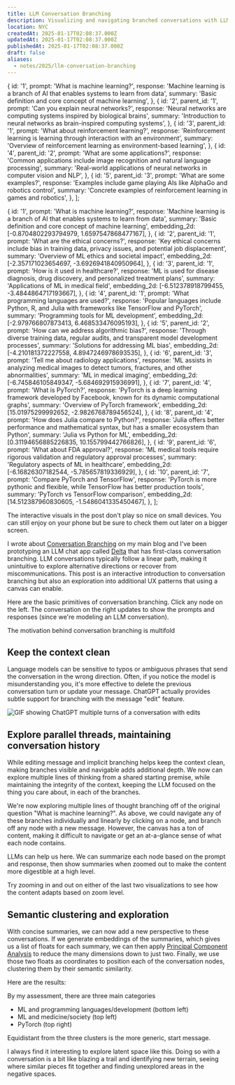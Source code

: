 ```yaml
---
title: LLM Conversation Branching
description: Visualizing and navigating branched conversations with LLMs and embeddings
location: NYC
createdAt: 2025-01-17T02:08:37.000Z
updatedAt: 2025-01-17T02:08:37.000Z
publishedAt: 2025-01-17T02:08:37.000Z
draft: false
aliases:
  - notes/2025/llm-conversation-branching
---
```


  {
    id: '1',
    prompt: 'What is machine learning?',
    response:
      'Machine learning is a branch of AI that enables systems to learn from data',
    summary: 'Basic definition and core concept of machine learning',
  },
  {
    id: '2',
    parent_id: '1',
    prompt: 'Can you explain neural networks?',
    response:
      'Neural networks are computing systems inspired by biological brains',
    summary:
      'Introduction to neural networks as brain-inspired computing systems',
  },
  {
    id: '3',
    parent_id: '1',
    prompt: 'What about reinforcement learning?',
    response:
      'Reinforcement learning is learning through interaction with an environment',
    summary: 'Overview of reinforcement learning as environment-based learning',
  },
  {
    id: '4',
    parent_id: '2',
    prompt: 'What are some applications?',
    response:
      'Common applications include image recognition and natural language processing',
    summary:
      'Real-world applications of neural networks in computer vision and NLP',
  },
  {
    id: '5',
    parent_id: '3',
    prompt: 'What are some examples?',
    response:
      'Examples include game playing AIs like AlphaGo and robotics control',
    summary:
      'Concrete examples of reinforcement learning in games and robotics',
  },
];

  {
    id: '1',
    prompt: 'What is machine learning?',
    response:
      'Machine learning is a branch of AI that enables systems to learn from data',
    summary: 'Basic definition and core concept of machine learning',
    embedding_2d: [-0.8704802293794979, 1.6597547868477167],
  },
  {
    id: '2',
    parent_id: '1',
    prompt: 'What are the ethical concerns?',
    response:
      'Key ethical concerns include bias in training data, privacy issues, and potential job displacement',
    summary: 'Overview of ML ethics and societal impact',
    embedding_2d: [-2.357171023654697, -3.6926941840950964],
  },
  {
    id: '3',
    parent_id: '1',
    prompt: 'How is it used in healthcare?',
    response:
      'ML is used for disease diagnosis, drug discovery, and personalized treatment plans',
    summary: 'Applications of ML in medical field',
    embedding_2d: [-6.512378918799455, -3.4844864717193667],
  },
  {
    id: '4',
    parent_id: '1',
    prompt: 'What programming languages are used?',
    response:
      'Popular languages include Python, R, and Julia with frameworks like TensorFlow and PyTorch',
    summary: 'Programming tools for ML development',
    embedding_2d: [-2.979766807873413, 6.468533476095193],
  },
  {
    id: '5',
    parent_id: '2',
    prompt: 'How can we address algorithmic bias?',
    response:
      'Through diverse training data, regular audits, and transparent model development processes',
    summary: 'Solutions for addressing ML bias',
    embedding_2d: [-4.210181372227558, 4.8947246978693535],
  },
  {
    id: '6',
    parent_id: '3',
    prompt: 'Tell me about radiology applications',
    response:
      'ML assists in analyzing medical images to detect tumors, fractures, and other abnormalities',
    summary: 'ML in medical imaging',
    embedding_2d: [-6.745846105849347, -5.684692915936991],
  },
  {
    id: '7',
    parent_id: '4',
    prompt: 'What is PyTorch?',
    response:
      'PyTorch is a deep learning framework developed by Facebook, known for its dynamic computational graphs',
    summary: 'Overview of PyTorch framework',
    embedding_2d: [15.01975299992652, -2.9826768789456524],
  },
  {
    id: '8',
    parent_id: '4',
    prompt: 'How does Julia compare to Python?',
    response:
      'Julia offers better performance and mathematical syntax, but has a smaller ecosystem than Python',
    summary: 'Julia vs Python for ML',
    embedding_2d: [0.31194656885226835, 10.155799442766826],
  },
  {
    id: '9',
    parent_id: '6',
    prompt: 'What about FDA approval?',
    response:
      'ML medical tools require rigorous validation and regulatory approval processes',
    summary: 'Regulatory aspects of ML in healthcare',
    embedding_2d: [-6.16826307182544, -5.785657819336929],
  },
  {
    id: '10',
    parent_id: '7',
    prompt: 'Compare PyTorch and TensorFlow',
    response:
      'PyTorch is more pythonic and flexible, while TensorFlow has better production tools',
    summary: 'PyTorch vs TensorFlow comparison',
    embedding_2d: [14.512387960830605, -1.5486041335450467],
  },
];


<Aside type="tip" mobileOnly>
  The interactive visuals in the post don't play so nice on small devices. You
  can still enjoy on your phone but be sure to check them out later on a bigger
  screen.
</Aside>

I wrote about [Conversation Branching](https://www.danielcorin.com/posts/2024/conversation-branching/) on my main blog and I've been prototyping an LLM chat app called [Delta](https://www.danielcorin.com/projects/delta/) that has first-class conversation branching.
LLM conversations typically follow a linear path, making it unintuitive to explore alternative directions or recover from miscommunications.
This post is an interactive introduction to conversation branching but also an exploration into additional UX patterns that using a canvas can enable.

Here are the basic primitives of conversation branching.
Click any node on the left.
The conversation on the right updates to show the prompts and responses (since we're modeling an LLM conversation).


<ChatAndTree messages={messages} client:load />

The motivation behind conversation branching is multifold

## Keep the context clean

Language models can be sensitive to typos or ambiguous phrases that send the conversation in the wrong direction.
Often, if you notice the model is misunderstanding you, it's more effective to delete the previous conversation turn or update your message.
ChatGPT actually provides subtle support for branching with the message "edit" feature.

![GIF showing ChatGPT multiple turns of a conversation with edits](images/chatgpt.gif)

## Explore parallel threads, maintaining conversation history

While editing message and implicit branching helps keep the context clean, making branches visible and navigable adds additional depth.
We now can explore multiple lines of thinking from a shared starting premise, while maintaining the integrity of the context, keeping the LLM focused on the thing you care about, in each of the branches.


<ZoomableTree messages={moreMessages} client:load />

We're now exploring multiple lines of thought branching off of the original question "What is machine learning?".
As above, we could navigate any of these branches individually and linearly by clicking on a node, and branch off any node with a new message.
However, the canvas has a ton of content, making it difficult to navigate or get an at-a-glance sense of what each node contains.

LLMs can help us here.
We can summarize each node based on the prompt and response, then show summaries when zoomed out to make the content more digestible at a high level.

<ZoomableTree messages={moreMessages} summaryZoomLevel={0.9} client:load />

Try zooming in and out on either of the last two visualizations to see how the content adapts based on zoom level.

## Semantic clustering and exploration

With concise summaries, we can now add a new perspective to these conversations.
If we generate embeddings of the summaries, which gives us a list of floats for each summary, we can then apply [Principal Component Analysis](https://en.wikipedia.org/wiki/Principal_component_analysis) to reduce the many dimensions down to just two.
Finally, we use those two floats as coordinates to position each of the conversation nodes, clustering them by their semantic similarity.

Here are the results:


<ClusteredTree messages={moreMessages} client:load />

By my assessment, there are three main categories

- ML and programming languages/development (bottom left)
- ML and medicine/society (top left)
- PyTorch (top right)

Equidistant from the three clusters is the more generic, start message.

I always find it interesting to explore latent space like this.
Doing so with a conversation is a bit like blazing a trail and identifying new terrain, seeing where similar pieces fit together and finding unexplored areas in the negative spaces.
